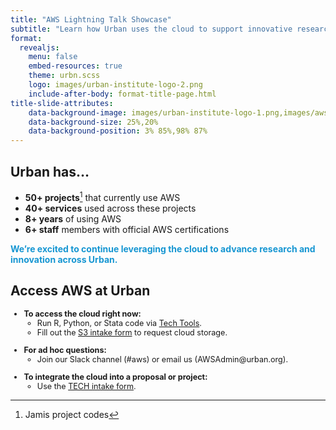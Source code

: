 ```yaml
---
title: "AWS Lightning Talk Showcase"
subtitle: "Learn how Urban uses the cloud to support innovative research"
format: 
  revealjs:
    menu: false 
    embed-resources: true
    theme: urbn.scss    
    logo: images/urban-institute-logo-2.png
    include-after-body: format-title-page.html
title-slide-attributes: 
    data-background-image: images/urban-institute-logo-1.png,images/aws-logo.png
    data-background-size: 25%,20%
    data-background-position: 3% 85%,98% 87%
---
```


## Urban has... 

* **50+ projects**^[Jamis project codes] that currently use AWS 
* **40+ services** used across these projects 
* **8+ years** of using AWS 
* **6+ staff** members with official AWS certifications 

::: {.fragment fragment-index=1}
**<span style="color:#1696d2;">We’re excited to continue leveraging the cloud to advance research and innovation across Urban.</span>** 
::: 

## Access AWS at Urban 

::: {style="font-size: 90%"}
::: {.fragment fragment-index=1}
* **To access the cloud right now:** 
  * Run R, Python, or Stata code via [Tech Tools](https://tech-tools.urban.org/ec2-submission/). 
  * Fill out the [S3 intake form](https://app.smartsheet.com/b/form/09c4375b223549deb2ee74d510c98297) to request cloud storage. 
:::

::: {.fragment fragment-index=2}
* **For ad hoc questions:** 
  * Join our Slack channel (#aws) or email us (AWSAdmin@urban.org). 
:::

::: {.fragment fragment-index=3}
* **To integrate the cloud into a proposal or project:** 
  * Use the [TECH intake form](https://app.smartsheet.com/b/form?EQBCT=5b8bcb21f39c4f19b96c448e4a6622a0). 
:::
:::